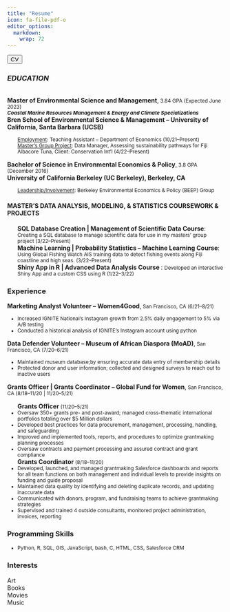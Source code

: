 ```yaml
---
title: "Resume"
icon: fa-file-pdf-o
editor_options: 
  markdown: 
    wrap: 72
---
```


<html>

<body>
<div class="resume">

<button onclick="Open()">CV</button>

```{=html}
<script>
        function Open() {
            window.open("Mathlouthi_Narjes_Resume.pdf", "_blank");
        }
    </script>
```


<div class="edu">
<h3><i class="fa fa-graduation-cap">EDUCATION</i></h3>

<br> **Master of Environmental Science and Management**,<small> 3.84 GPA (Expected June 2023)</small><br>
<small><em><b>Coastal Marine Resources Management & Energy and Climate
Specializations</b></small></em></ul><br>
<b>Bren School of Environmental Science & Management --
University of California, Santa Barbara (UCSB)</b><br>
<ul>
<u><small>Employment</u>:
Teaching Assistant -- Department of Economics (10/21--Present)</small><br>
<u><small>Master's Group Project</u>: Data Manager, Assessing sustainability
pathways for Fiji Albacore Tuna, 
Client: Conservation Int'l (4/22--Present)</small></ul>
<div class="func">
<div class="work">
<b>Bachelor of Science in Environmental Economics & Policy</b>,<small> 3.8 GPA (December 2016)</small><br>
**University of California Berkeley (UC Berkeley),
Berkeley, CA**<br></small> 
<ul>
<u><small>Leadership/Involvement</u>: Berkeley Environmental Economics
& Policy (BEEP) Group </small></ul>
<h4>
MASTER'S DATA ANALYSIS, MODELING, & STATISTICS COURSEWORK & PROJECTS
</h4>
<ul>
**SQL Database Creation \| Management of Scientific Data Course**:
<small>Creating a SQL database to manage scientific data for use in my masters'
group project (3/22--Present)</small><br>
**Machine Learning \| Probability Statistics -- Machine Learning
Course**:<small> Using Global Fishing Watch AIS training data to detect fishing
events along Fiji coastline and high seas. (3/22--Present)</small> <br>
<b>Shiny App in R | Advanced Data Analysis Course </b>: <small>Developed an interactive Shiny App and a custom CSS using R (1/22–3/22)</small></ul>

<div class="func">
<div class="work">
<h3><i class="fa fa-briefcase"></i>Experience</h3>
<b>Marketing Analyst Volunteer – Women4Good</b>,<small> San Francisco, CA (6/21–8/21)</small><ul>
<small><li>Increased IGNITE National’s Instagram growth from 2.5% daily engagement to 5% via A/B testing</li></small>
<small><li>Conducted a historical analysis of IGNITE’s Instagram account using python</li></small></ul>
<b>Data Defender Volunteer – Museum of African Diaspora (MoAD)</b>,<small> San Francisco, CA (7/20–6/21) </small><ul>
<small><li>Maintained museum database;by ensuring accurate data entry of membership details</li></small>
<small><li>Protected donor and user information; collected and designed surveys to reach out to inactive users</li></small></ul>
<b>Grants Officer | Grants Coordinator – Global Fund for Women</b>,<small> San Francisco, CA (8/18–11/20 | 11/20–5/21)</small><br><ul>
<b>Grants Officer</b><small> (11/20–5/21)</small>
<small><li>Oversaw 350+ grants pre- and post-award; managed cross-thematic international portfolios totaling over $5 Million dollars</li></small>
<small><li>Developed best practices for data procurement, management, processing, handling, and safeguarding</li></small>
<small><li>Improved and implemented tools, reports, and procedures to optimize grantmaking planning processes</li></small>
<small><li>Oversaw contracts and payment processing and assured contract and grant compliance</li></small>
<b>Grants Coordinator</b><small> (8/18–11/20)</small>
<small><li>Developed, launched, and managed grantmaking Salesforce dashboards and reports for all team functions
on both management and individual levels to provide insights on funding and guide proposal</li></small>
<small><li>Maintained data quality by identifying and deleting duplicate records, and updating inaccurate data</li></small>
<small><li>Communicated with donors, program, and fundraising teams to achieve grantmaking strategies</li></small>
<small><li>Supervised and trained 4 outside consultants, monitored project administration, invoices, reporting</li></small></ul>


<div class="skills-prog">
<h3><i class="fas fa-code"></i>Programming Skills</h3>
<ul>
<small>
<li>
Python,
R,
SQL,
GIS,
JavaScript,
bash,
C,
HTML,
CSS,
Salesforce CRM</li></small></ul>
<div class="interests">
<h3><i class="fas fa-star"></i>Interests</h3>
<div class="interests-items">
<div class="art"><i class="fas fa-palette"></i><span>Art</span></div>
<div class="art"><i class="fas fa-book"></i><span>Books</span></div>
<div class="movies"><i class="fas fa-film"></i><span>Movies</span></div>
<div class="music"><i class="fas fa-headphones"></i><span>Music</span></div> <br>

</body>

</html>
